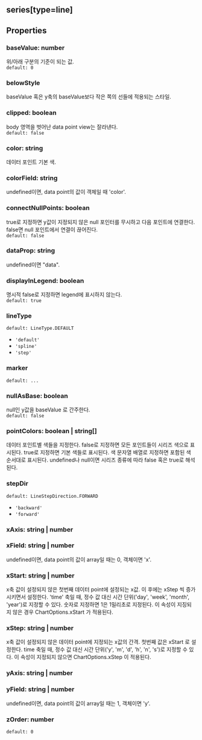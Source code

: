 ## series[type=line]

## Properties

### baseValue: number
위/아래 구분의 기준이 되는 값.  
`default: 0`  

### belowStyle
baseValue  혹은 y축의 baseValue보다 작은 쪽의 선들에 적용되는 스타일.  

### clipped: boolean
body 영역을 벗어난 data point view는 잘라낸다.  
`default: false`  

### color: string
데이터 포인트 기본 색.  

### colorField: string
undefined이면, data point의 값이 객체일 때 'color'.  

### connectNullPoints: boolean
true로 지정하면 y값이 지정되지 않은 null 포인터를 무시하고 다음 포인트에 연결한다.
false면 null 포인트에서 연결이 끊어진다.  
`default: false`  

### dataProp: string
undefined이면 "data".  

### displayInLegend: boolean
명시적 false로 지정하면 legend에 표시하지 않는다.  
`default: true`  

### lineType
`default: LineType.DEFAULT`  
- `'default'` 
- `'spline'` 
- `'step'` 
### marker
`default: ...`  

### nullAsBase: boolean
null인 y값을  baseValue 로 간주한다.  
`default: false`  

### pointColors: boolean | string[]
데이터 포인트별 색들을 지정한다.
false로 지정하면 모든 포인트들이 시리즈 색으로 표시된다.
true로 지정하면 기본 색들로 표시된다.
색 문자열 배열로 지정하면 포함된 색 순서대로 표시된다.
undefined나 null이면 시리즈 종류에 따라 false 혹은 true로 해석된다.  

### stepDir
`default: LineStepDirection.FORWARD`  
- `'backward'` 
- `'forward'` 
### xAxis: string | number

### xField: string | number
undefined이면, data point의 값이 array일 때는 0, 객체이면 'x'.  

### xStart: string | number
x축 값이 설정되지 않은 첫번째 데이터 point에 설정되는 x값.
이 후에는  xStep 씩 증가시키면서 설정한다.
'time' 축일 때, 정수 값 대신 시간 단위('day', 'week', 'month', 'year')로 지정할 수 있다.
숫자로 지정하면 1은 1밀리초로 지정된다. 
이 속성이 지징되지 않은 경우  ChartOptions.xStart 가 적용된다.  

### xStep: string | number
x축 값이 설정되지 않은 데이터 point에 지정되는 x값의 간격.
첫번째 값은  xStart 로 설정한다.
time 축일 때, 정수 값 대신 시간 단위('y', 'm', 'd', 'h', 'n', 's')로 지정할 수 있다.
이 속성이 지정되지 않으면  ChartOptions.xStep 이 적용된다.  

### yAxis: string | number

### yField: string | number
undefined이면, data point의 값이 array일 때는 1, 객체이면 'y'.  

### zOrder: number
`default: 0`  
